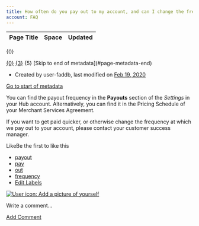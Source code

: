 ```yaml
---
title: How often do you pay out to my account, and can I change the frequency?
account: FAQ 
---
```


<table class="aui"> <thead> <tr class="header"> <th class="search-result-title">Page Title</th> <th class="search-result-space">Space</th> <th class="search-result-date">Updated</th> </tr> </thead> </table> <p class="search-result-count">{0}</p> <tr class="search-result"> <td class="search-result-title"><a href="{1}" class="content-type-{2}"><span>{0}</span></a></td> <td class="search-result-space"><a class="space" href="/display/{4}/" title="{3}">{3}</a></td> <td class="search-result-date"><span class="date" title="{6}">{5}</span></td> </tr> [Skip to end of metadata](#page-metadata-end)

*   Created by user-faddb, last modified on [Feb 19, 2020](/pages/diffpagesbyversion.action?pageId=720929&selectedPageVersions=4&selectedPageVersions=5 "Show changes")

[Go to start of metadata](#page-metadata-start)

You can find the payout frequency in the **Payouts** section of the _Settings_ in your Hub account. Alternatively, you can find it in the Pricing Schedule of your Merchant Services Agreement.

If you want to get paid quicker, or otherwise change the frequency at which we pay out to your account, please contact your customer success manager.

LikeBe the first to like this

*   [payout](/label/FAQ/payout)
*   [pay](/label/FAQ/pay)
*   [out](/label/FAQ/out)
*   [frequency](/label/FAQ/frequency)
*   [Edit Labels](# "Edit Labels (Type 'l')")

[![User icon: Add a picture of yourself](/s/en_GB/7901/abf7b35644d5a5d1d7e4b0969a83e8eb2b569fb5/_/images/icons/profilepics/add_profile_pic.svg)](/users/profile/editmyprofilepicture.action)

Write a comment…

[Add Comment](/pages/viewpage.action?pageId=720929&showComments=true&showCommentArea=true#addcomment)
